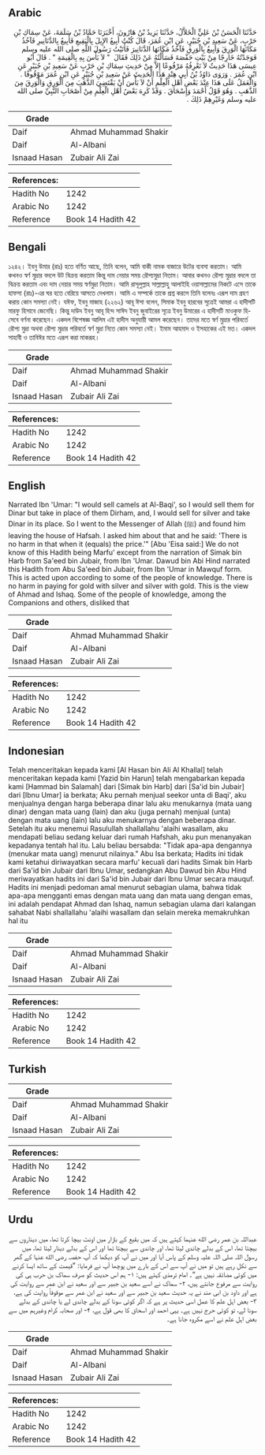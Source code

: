 ## Arabic


<div dir="rtl" lang="ar" style={{fontSize:'larger',backgroundColor:'#f8f9fa',padding:20}}>
حَدَّثَنَا الْحَسَنُ بْنُ عَلِيٍّ الْخَلاَّلُ، حَدَّثَنَا يَزِيدُ بْنُ هَارُونَ، أَخْبَرَنَا حَمَّادُ بْنُ سَلَمَةَ، عَنْ سِمَاكِ بْنِ حَرْبٍ، عَنْ سَعِيدِ بْنِ جُبَيْرٍ، عَنِ ابْنِ عُمَرَ، قَالَ كُنْتُ أَبِيعُ الإِبِلَ بِالْبَقِيعِ فَأَبِيعُ بِالدَّنَانِيرِ فَآخُذُ مَكَانَهَا الْوَرِقَ وَأَبِيعُ بِالْوَرِقِ فَآخُذُ مَكَانَهَا الدَّنَانِيرَ فَأَتَيْتُ رَسُولَ اللَّهِ صلى الله عليه وسلم فَوَجَدْتُهُ خَارِجًا مِنْ بَيْتِ حَفْصَةَ فَسَأَلْتُهُ عَنْ ذَلِكَ فَقَالَ ‏ "‏ لاَ بَأْسَ بِهِ بِالْقِيمَةِ ‏"‏ ‏.‏ قَالَ أَبُو عِيسَى هَذَا حَدِيثٌ لاَ نَعْرِفُهُ مَرْفُوعًا إِلاَّ مِنْ حَدِيثِ سِمَاكِ بْنِ حَرْبٍ عَنْ سَعِيدِ بْنِ جُبَيْرٍ عَنِ ابْنِ عُمَرَ ‏.‏ وَرَوَى دَاوُدُ بْنُ أَبِي هِنْدٍ هَذَا الْحَدِيثَ عَنْ سَعِيدِ بْنِ جُبَيْرٍ عَنِ ابْنِ عُمَرَ مَوْقُوفًا ‏.‏ وَالْعَمَلُ عَلَى هَذَا عِنْدَ بَعْضِ أَهْلِ الْعِلْمِ أَنْ لاَ بَأْسَ أَنْ يَقْتَضِيَ الذَّهَبَ مِنَ الْوَرِقِ وَالْوَرِقَ مِنَ الذَّهَبِ ‏.‏ وَهُوَ قَوْلُ أَحْمَدَ وَإِسْحَاقَ ‏.‏ وَقَدْ كَرِهَ بَعْضُ أَهْلِ الْعِلْمِ مِنْ أَصْحَابِ النَّبِيِّ صلى الله عليه وسلم وَغَيْرِهِمْ ذَلِكَ ‏.‏
</div>
<div style={{backgroundColor:'#f8f9fa',padding:20, marginBottom: 10}}><table> <thead> <tr> <th>Grade</th> <th></th> </tr> </thead> <tbody> <tr><td>Daif</td><td>Ahmad Muhammad Shakir</td></tr><tr><td>Daif</td><td>Al-Albani</td></tr><tr><td>Isnaad Hasan</td><td>Zubair Ali Zai</td></tr></tbody></table><table> <thead> <tr> <th>References:</th> <th></th> </tr> </thead> <tbody><tr><td>Hadith No</td><td>1242</td></tr><tr><td>Arabic No</td><td>1242</td></tr><tr><td>Reference</td><td>Book 14 Hadith 42</td></tr></tbody></table></div>

## Bengali


<div dir="ltr" lang="bn" style={{fontSize:'larger',backgroundColor:'#f8f9fa',padding:20}}>
১২৪২। ইবনু উমার (রাঃ) হতে বর্ণিত আছে, তিনি বলেন, আমি বাকী নামক বাজারে উটের ব্যবসা করতাম। আমি কখনও স্বর্ণ মুদ্রার বদলে উট বিক্রয় করতাম কিন্তু দাম নেয়ার সময় রৌপ্যমুদ্রা নিতাম। আবার কখনও রৌপ্য মুদ্রার বদলে তা বিক্রয় করতাম এবং দাম নেয়ার সময় স্বর্ণমুদ্রা নিতাম। আমি রাসূলুল্লাহ সাল্লাল্লাহু আলাইহি ওয়াসাল্লামের নিকটে এসে তাকে হাফসা (রাঃ)-এর ঘর হতে বেরিয়ে আসতে দেখলাম। আমি এ সম্পর্কে তাকে প্রশ্ন করলে তিনি বলেনঃ এরূপ দাম গ্রহণ করায় কোন সমস্যা নেই। যঈফ, ইবনু মাজাহ (২২৬২) আবূ ঈসা বলেন, সিমাক ইবনু হারবের সূত্রেই আমরা এ হাদীসটি মারফু হিসাবে জেনেছি। কিন্তু দাউদ ইবনু আবূ হিন্দ সাঈদ ইবনু জুবাইরের সূত্রে ইবনু উমারের এ হাদীসটি মাওকুফ হিসেবে বর্ণনা করেছেন। একদল বিশেষজ্ঞ আলিম এই হাদীস অনুযায়ী আমল করেছেন। তাদের মতে স্বর্ণ মুদ্রার পরিবর্তে রৌপ্য মুদ্রা অথবা রৌপ্য মুদ্রার পরিবর্তে স্বর্ণ মুদ্রা নিতে কোন সমস্যা নেই। ইমাম আহমাদ ও ইসহাকের এই মত। একদল সাহাবী ও তাবিঈর মতে এরূপ করা মাকরূহ।
</div>
<div style={{backgroundColor:'#f8f9fa',padding:20, marginBottom: 10}}><table> <thead> <tr> <th>Grade</th> <th></th> </tr> </thead> <tbody> <tr><td>Daif</td><td>Ahmad Muhammad Shakir</td></tr><tr><td>Daif</td><td>Al-Albani</td></tr><tr><td>Isnaad Hasan</td><td>Zubair Ali Zai</td></tr></tbody></table><table> <thead> <tr> <th>References:</th> <th></th> </tr> </thead> <tbody><tr><td>Hadith No</td><td>1242</td></tr><tr><td>Arabic No</td><td>1242</td></tr><tr><td>Reference</td><td>Book 14 Hadith 42</td></tr></tbody></table></div>

## English


<div dir="ltr" lang="en" style={{fontSize:'larger',backgroundColor:'#f8f9fa',padding:20}}>
Narrated Ibn 'Umar: "I would sell camels at Al-Baqi', so I would sell them for Dinar but take in place of them Dirham, and, I would sell for silver and take Dinar in its place. So I went to the Messenger of Allah (ﷺ) and found him leaving the house of Hafsah. I asked him about that and he said: 'There is no harm in that when it (equals) the price.'" [Abu 'Eisa said:] We do not know of this Hadith being Marfu' except from the narration of Simak bin Harb from Sa'eed bin Jubair, from Ibn 'Umar. Dawud bin Abi Hind narrated this Hadith from Abu Sa'eed bin Jubair, from Ibn 'Umar in Mawquf form. This is acted upon according to some of the people of knowledge. There is no harm in paying for gold with silver and silver with gold. This is the view of Ahmad and Ishaq. Some of the people of knowledge, among the Companions and others, disliked that
</div>
<div style={{backgroundColor:'#f8f9fa',padding:20, marginBottom: 10}}><table> <thead> <tr> <th>Grade</th> <th></th> </tr> </thead> <tbody> <tr><td>Daif</td><td>Ahmad Muhammad Shakir</td></tr><tr><td>Daif</td><td>Al-Albani</td></tr><tr><td>Isnaad Hasan</td><td>Zubair Ali Zai</td></tr></tbody></table><table> <thead> <tr> <th>References:</th> <th></th> </tr> </thead> <tbody><tr><td>Hadith No</td><td>1242</td></tr><tr><td>Arabic No</td><td>1242</td></tr><tr><td>Reference</td><td>Book 14 Hadith 42</td></tr></tbody></table></div>

## Indonesian


<div dir="ltr" lang="id" style={{fontSize:'larger',backgroundColor:'#f8f9fa',padding:20}}>
Telah menceritakan kepada kami [Al Hasan bin Ali Al Khallal] telah menceritakan kepada kami [Yazid bin Harun] telah mengabarkan kepada kami [Hammad bin Salamah] dari [Simak bin Harb] dari [Sa'id bin Jubair] dari [Ibnu Umar] ia berkata; Aku pernah menjual seekor unta di Baqi', aku menjualnya dengan harga beberapa dinar lalu aku menukarnya (mata uang dinar) dengan mata uang (lain) dan aku (juga pernah) menjual (unta) dengan mata uang (lain) lalu aku menukarnya dengan beberapa dinar. Setelah itu aku menemui Rasulullah shallallahu 'alaihi wasallam, aku mendapati beliau sedang keluar dari rumah Hafshah, aku pun menanyakan kepadanya tentah hal itu. Lalu beliau bersabda: "Tidak apa-apa dengannya (menukar mata uang) menurut nilainya." Abu Isa berkata; Hadits ini tidak kami ketahui diriwayatkan secara marfu' kecuali dari hadits Simak bin Harb dari Sa'id bin Jubair dari Ibnu Umar, sedangkan Abu Dawud bin Abu Hind meriwayatkan hadits ini dari Sa'id bin Jubair dari Ibnu Umar secara mauquf. Hadits ini menjadi pedoman amal menurut sebagian ulama, bahwa tidak apa-apa mengganti emas dengan mata uang dan mata uang dengan emas, ini adalah pendapat Ahmad dan Ishaq, namun sebagian ulama dari kalangan sahabat Nabi shallallahu 'alaihi wasallam dan selain mereka memakruhkan hal itu
</div>
<div style={{backgroundColor:'#f8f9fa',padding:20, marginBottom: 10}}><table> <thead> <tr> <th>Grade</th> <th></th> </tr> </thead> <tbody> <tr><td>Daif</td><td>Ahmad Muhammad Shakir</td></tr><tr><td>Daif</td><td>Al-Albani</td></tr><tr><td>Isnaad Hasan</td><td>Zubair Ali Zai</td></tr></tbody></table><table> <thead> <tr> <th>References:</th> <th></th> </tr> </thead> <tbody><tr><td>Hadith No</td><td>1242</td></tr><tr><td>Arabic No</td><td>1242</td></tr><tr><td>Reference</td><td>Book 14 Hadith 42</td></tr></tbody></table></div>

## Turkish


<div dir="ltr" lang="tr" style={{fontSize:'larger',backgroundColor:'#f8f9fa',padding:20}}>

</div>
<div style={{backgroundColor:'#f8f9fa',padding:20, marginBottom: 10}}><table> <thead> <tr> <th>Grade</th> <th></th> </tr> </thead> <tbody> <tr><td>Daif</td><td>Ahmad Muhammad Shakir</td></tr><tr><td>Daif</td><td>Al-Albani</td></tr><tr><td>Isnaad Hasan</td><td>Zubair Ali Zai</td></tr></tbody></table><table> <thead> <tr> <th>References:</th> <th></th> </tr> </thead> <tbody><tr><td>Hadith No</td><td>1242</td></tr><tr><td>Arabic No</td><td>1242</td></tr><tr><td>Reference</td><td>Book 14 Hadith 42</td></tr></tbody></table></div>

## Urdu


<div dir="rtl" lang="ur" style={{fontSize:'larger',backgroundColor:'#f8f9fa',padding:20}}>
عبداللہ بن عمر رضی الله عنہما کہتے ہیں کہ میں بقیع کے بازار میں اونٹ بیچا کرتا تھا، میں دیناروں سے بیچتا تھا، اس کے بدلے چاندی لیتا تھا، اور چاندی سے بیچتا تھا اور اس کے بدلے دینار لیتا تھا، میں رسول اللہ صلی اللہ علیہ وسلم کے پاس آیا اور میں نے آپ کو دیکھا کہ آپ حفصہ رضی الله عنہا کے گھر سے نکل رہے ہیں تو میں نے آپ سے اس کے بارے میں پوچھا آپ نے فرمایا: ”قیمت کے ساتھ ایسا کرنے میں کوئی مضائقہ نہیں ہے“۔ امام ترمذی کہتے ہیں: ۱- ہم اس حدیث کو صرف سماک بن حرب ہی کی روایت سے مرفوع جانتے ہیں، ۲- سماک نے اسے سعید بن جبیر سے اور سعید نے ابن عمر سے روایت کی ہے اور داود بن ابی ھند نے یہ حدیث سعید بن جبیر سے اور سعید نے ابن عمر سے موقوفاً روایت کی ہے، ۳- بعض اہل علم کا عمل اسی حدیث پر ہے کہ اگر کوئی سونا کے بدلے چاندی لے یا چاندی کے بدلے سونا لے، تو کوئی حرج نہیں ہے۔ یہی احمد اور اسحاق کا بھی قول ہے، ۴- اور صحابہ کرام وغیرہم میں سے بعض اہل علم نے اسے مکروہ جانا ہے۔
</div>
<div style={{backgroundColor:'#f8f9fa',padding:20, marginBottom: 10}}><table> <thead> <tr> <th>Grade</th> <th></th> </tr> </thead> <tbody> <tr><td>Daif</td><td>Ahmad Muhammad Shakir</td></tr><tr><td>Daif</td><td>Al-Albani</td></tr><tr><td>Isnaad Hasan</td><td>Zubair Ali Zai</td></tr></tbody></table><table> <thead> <tr> <th>References:</th> <th></th> </tr> </thead> <tbody><tr><td>Hadith No</td><td>1242</td></tr><tr><td>Arabic No</td><td>1242</td></tr><tr><td>Reference</td><td>Book 14 Hadith 42</td></tr></tbody></table></div>
